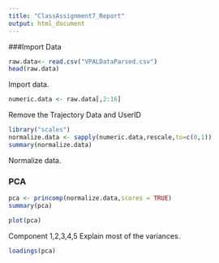 ```yaml
---
title: "ClassAssignment7_Report"
output: html_document
---
```


###Import Data
```r
raw.data<- read.csv("VPALDataParsed.csv")
head(raw.data)
```
Import data.

```r
numeric.data <- raw.data[,2:16]
```
Remove the Trajectory Data and UserID

```r
library("scales")
normalize.data <- sapply(numeric.data,rescale,to=c(0,1))
summary(normalize.data)
```
Normalize data.

### PCA
```r
pca <- princomp(normalize.data,scores = TRUE)
summary(pca)
```
```r
plot(pca)
```
Component 1,2,3,4,5 Explain most of the variances.

```r
loadings(pca)
```




